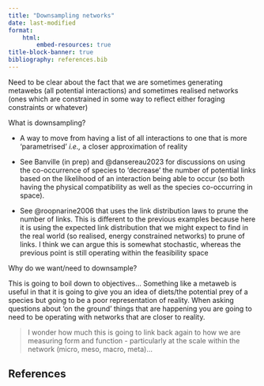 ```yaml
---
title: "Downsampling networks"
date: last-modified
format:
    html:
        embed-resources: true
title-block-banner: true
bibliography: references.bib
---
```


Need to be clear about the fact that we are sometimes generating metawebs (all potential interactions) and sometimes realised networks (ones which are constrained in some way to reflect either foraging constraints or whatever)

What is downsampling?

-   A way to move from having a list of all interactions to one that is more 'parametrised' *i.e.,* a closer approximation of reality

-   See Banville (in prep) and @dansereau2023 for discussions on using the co-occurrence of species to 'decrease' the number of potential links based on the likelihood of an interaction being able to occur (so both having the physical compatibility as well as the species co-occurring in space).

-   See @roopnarine2006 that uses the link distribution laws to prune the number of links. This is different to the previous examples because here it is using the expected link distribution that we might expect to find in the real world (so realised, energy constrained networks) to prune of links. I think we can argue this is somewhat stochastic, whereas the previous point is still operating within the feasibility space

Why do we want/need to downsample?

This is going to boil down to objectives... Something like a metaweb is useful in that it is going to give you an idea of diets/the potential prey of a species but going to be a poor representation of reality. When asking questions about 'on the ground' things that are happening you are going to need to be operating with networks that are closer to reality.

> I wonder how much this is going to link back again to how we are measuring form and function - particularly at the scale within the network (micro, meso, macro, meta)...

## References {.unnumbered}

::: {#refs}
:::